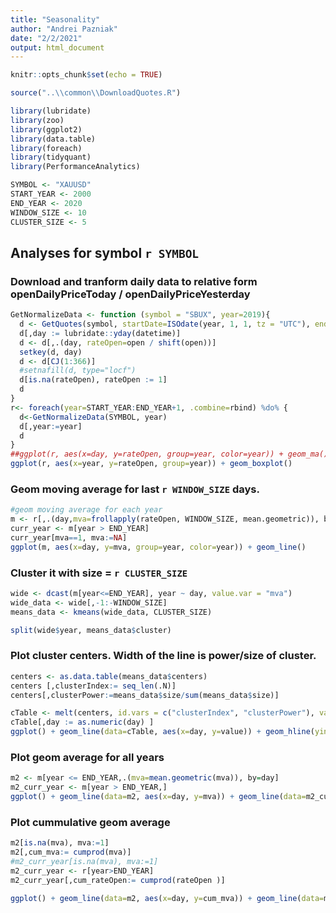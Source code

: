 ```yaml
---
title: "Seasonality"
author: "Andrei Pazniak"
date: "2/2/2021"
output: html_document
---
```


```r
knitr::opts_chunk$set(echo = TRUE)

source("..\\common\\DownloadQuotes.R")

library(lubridate)
library(zoo)
library(ggplot2)
library(data.table)
library(foreach)
library(tidyquant)
library(PerformanceAnalytics)
```

```r
SYMBOL <- "XAUUSD"
START_YEAR <- 2000
END_YEAR <- 2020
WINDOW_SIZE <- 10
CLUSTER_SIZE <- 5
```

## Analyses for symbol `r SYMBOL`
### Download and tranform daily data to relative form openDailyPriceToday / openDailyPriceYesterday
```r
GetNormalizeData <- function (symbol = "SBUX", year=2019){
  d <- GetQuotes(symbol, startDate=ISOdate(year, 1, 1, tz = "UTC"), endDate=ISOdate(year+1, 1, 1, tz = "UTC"), periodicity="D1", type="Bids")
  d[,day := lubridate::yday(datetime)]
  d <- d[,.(day, rateOpen=open / shift(open))]
  setkey(d, day)
  d <- d[CJ(1:366)]
  #setnafill(d, type="locf")
  d[is.na(rateOpen), rateOpen := 1]
  d
}
r<- foreach(year=START_YEAR:END_YEAR+1, .combine=rbind) %do% {
  d<-GetNormalizeData(SYMBOL, year)
  d[,year:=year]
  d
}
##ggplot(r, aes(x=day, y=rateOpen, group=year, color=year)) + geom_ma()
ggplot(r, aes(x=year, y=rateOpen, group=year)) + geom_boxplot()
```

### Geom moving average for last `r WINDOW_SIZE` days. 
```r
#geom moving average for each year
m <- r[,.(day,mva=frollapply(rateOpen, WINDOW_SIZE, mean.geometric)), by=year]
curr_year <- m[year > END_YEAR]
curr_year[mva==1, mva:=NA]
ggplot(m, aes(x=day, y=mva, group=year, color=year)) + geom_line()
```

### Cluster it with size = `r CLUSTER_SIZE`
```r
wide <- dcast(m[year<=END_YEAR], year ~ day, value.var = "mva")
wide_data <- wide[,-1:-WINDOW_SIZE]
means_data <- kmeans(wide_data, CLUSTER_SIZE)

split(wide$year, means_data$cluster)
```
### Plot cluster centers. Width of the line is power/size of cluster.
```r
centers <- as.data.table(means_data$centers)
centers [,clusterIndex:= seq_len(.N)]
centers[,clusterPower:=means_data$size/sum(means_data$size)]

cTable <- melt(centers, id.vars = c("clusterIndex", "clusterPower"), variable.name ="day", variable.factor = FALSE)
cTable[,day := as.numeric(day) ]
ggplot() + geom_line(data=cTable, aes(x=day, y=value)) + geom_hline(yintercept = 1, color="red") + geom_line(data=curr_year, aes(x=day, y=mva), color="red") + facet_wrap(~clusterIndex,  ncol=1)

```

### Plot geom average for all years 
```r
m2 <- m[year <= END_YEAR,.(mva=mean.geometric(mva)), by=day]
m2_curr_year <- m[year > END_YEAR,]
ggplot() + geom_line(data=m2, aes(x=day, y=mva)) + geom_line(data=m2_curr_year, aes(x=day, y=mva), color="red")
```

### Plot cummulative geom average 
```r
m2[is.na(mva), mva:=1]
m2[,cum_mva:= cumprod(mva)]
#m2_curr_year[is.na(mva), mva:=1]
m2_curr_year <- r[year>END_YEAR]
m2_curr_year[,cum_rateOpen:= cumprod(rateOpen )]

ggplot() + geom_line(data=m2, aes(x=day, y=cum_mva)) + geom_line(data=m2_curr_year, aes(x=day, y=cum_rateOpen), color="red")
```